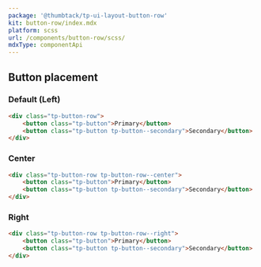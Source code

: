 ```yaml
---
package: '@thumbtack/tp-ui-layout-button-row'
kit: button-row/index.mdx
platform: scss
url: /components/button-row/scss/
mdxType: componentApi
---
```



## Button placement

### Default (Left)

```html
<div class="tp-button-row">
    <button class="tp-button">Primary</button>
    <button class="tp-button tp-button--secondary">Secondary</button>
</div>
```

### Center

```html
<div class="tp-button-row tp-button-row--center">
    <button class="tp-button">Primary</button>
    <button class="tp-button tp-button--secondary">Secondary</button>
</div>
```

### Right

```html
<div class="tp-button-row tp-button-row--right">
    <button class="tp-button">Primary</button>
    <button class="tp-button tp-button--secondary">Secondary</button>
</div>
```
